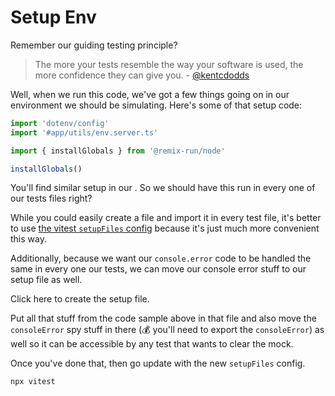# Setup Env

<EpicVideo url="https://www.epicweb.dev/workshops/web-application-testing/unit-testing/creating-a-setup-file-for-test-environment-setup" />

Remember our guiding testing principle?

> The more your tests resemble the way your software is used, the more
> confidence they can give you. - [@kentcdodds](https://twitter.com/kentcdodds/status/977018512689455106)

Well, when we run this code, we've got a few things going on in our environment
we should be simulating. Here's some of that setup code:

```ts
import 'dotenv/config'
import '#app/utils/env.server.ts'

import { installGlobals } from '@remix-run/node'

installGlobals()
```

You'll find similar setup in our <InlineFile file="server/index.ts" />. So we
should have this run in every one of our tests files right?

While you could easily create a file and import it in every test file, it's
better to use
[the vitest `setupFiles` config](https://vitest.dev/config/#setupfiles) because
it's just much more convenient this way.

Additionally, because we want our `console.error` code to be handled the same
in every one our tests, we can move our console error stuff to our setup file
as well.

<InlineFile file="tests/setup/setup-test-env.ts">
	Click here to create the setup file.
</InlineFile>

Put all that stuff from the code sample above in that file and also move the
`consoleError` spy stuff in there (💰 you'll need to export the `consoleError`)
as well so it can be accessible by any test that wants to clear the mock.

Once you've done that, then go update <InlineFile file="vitest.config.ts" />
with the new `setupFiles` config.

```sh nonumber
npx vitest
```
